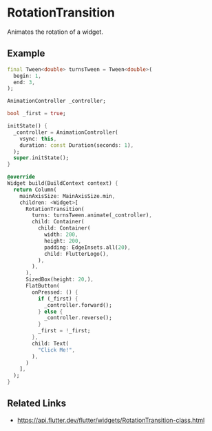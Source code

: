 

<Meta of={RotationTransitionStories} />

# RotationTransition

Animates the rotation of a widget.

## Example

```dart liveslice=RotationTransition
final Tween<double> turnsTween = Tween<double>(
  begin: 1,
  end: 3,
);

AnimationController _controller;

bool _first = true;

initState() {
  _controller = AnimationController(
    vsync: this,
    duration: const Duration(seconds: 1),
  );
  super.initState();
}

@override
Widget build(BuildContext context) {
  return Column(
    mainAxisSize: MainAxisSize.min,
    children: <Widget>[
      RotationTransition(
        turns: turnsTween.animate(_controller),
        child: Container(
          child: Container(
            width: 200,
            height: 200,
            padding: EdgeInsets.all(20),
            child: FlutterLogo(),
          ),
        ),
      ),
      SizedBox(height: 20,),
      FlatButton(
        onPressed: () {
          if (_first) {
            _controller.forward();
          } else {
            _controller.reverse();
          }
          _first = !_first;
        },
        child: Text(
          "Click Me!",
        ),
      )
    ],
  );
}
```

## Related Links

- https://api.flutter.dev/flutter/widgets/RotationTransition-class.html
